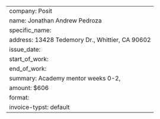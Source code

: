 ---
company: Posit
name: Jonathan Andrew Pedroza
specific_name: 
address: 13428 Tedemory Dr., Whittier, CA 90602
issue_date: 
start_of_work: 
end_of_work: 
summary: Academy mentor weeks 0-2,
amount: $606
format:
  invoice-typst: default
---